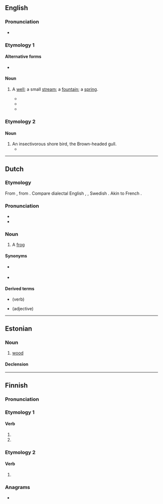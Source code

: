 ==English==

===Pronunciation===
* {{IPA|en|/pjuːt/}}

===Etymology 1===
{{bor|en|fr|puits||well}}

====Alternative forms====
* {{alter|en|puits}}

====Noun====
{{en-noun}}

# {{lb|en|obsolete}} A [[well]]; a small [[stream]]; a [[fountain]]; a [[spring]]. {{rfv-sense|en}}
#* {{quote-book|en|year=1857| title=Bradshaw's illustrated hand-book to Switzerland and the Tyrol|author=George Bradshaw | page=37| passage=Further on is a '''puit''' or pit, bored in the last century, in search of salt; and then smaller reservoirs, with the blasting holes.}}
#* {{quote-book|en|year=1911| title=The Belgians at Home |author=Clive Holland | page=211| passage=And then a quarter of an hour later she would say, whilst explaining to a French party: “ There were 800 English and 200 French found at the bottom of the '''puit''' at the finish of that terrible day, mesdames et messieurs."}}
#* {{quote-book|en|year=1998| title=The Atlas Mountains |author=Karl Smith | page=105| passage=Cross the ravine, and a further 10 mins. across the plain see trees on the R. These trees mark the site of the '''puit''' ( well ) at El Mersse.}}

===Etymology 2===

====Noun====
{{en-noun}}

# An insectivorous shore bird, the Brown-headed gull.
#* {{quote-book|en|year=1895| title=Birds, Beasts and Fishes of the Norfolk Broadland |author=Peter Henry Emerson | page=308| passage=But these pirates are always successful, as are the rats, who steal at dead of night upon the eggs, devouring them; for your rat is a deadly enemy to the '''puit''', and many another bird besides.}}

----

==Dutch==

===Etymology===
From {{inh|nl|dum|puut||frog}}, from {{inh|nl|gem-pro|[[*put-]], [[*pud-]]||to swell}}. Compare dialectal English {{m|en|pod||belly}}, {{m|en|pout}}, Swedish {{m|sv|puta||to pout}}. Akin to French {{m|fr|bouder}}.

===Pronunciation===
* {{IPA|nl|/pœy̯t/}}
* {{audio|nl|Nl-puit.ogg|Audio}}

===Noun===
{{nl-noun|m|-en|puitje}}

# {{lb|nl|archaic|dialectal}} A [[frog]]

====Synonyms====
* {{l|nl|kikker}} {{g2|m}}
* {{lb|nl|archaic}} {{l|nl|vors}} {{g2|m}}

====Derived terms====
* {{l|nl|puiten}} (verb)
* {{l|nl|puitebloot}} (adjective)

----

==Estonian==

===Noun===
{{et-noun|puidu|puitu}}

# [[wood]]

====Declension====
{{et-decl-riik|puit|puid|u}}

----

==Finnish==

===Pronunciation===
{{fi-pronunciation}}

===Etymology 1===

====Verb====
{{head|fi|verb form}}

# {{fi-form of|pr=second-person|pl=singular|mood=indicative|tense=present|puida}}
# {{fi-form of|pr=second-person|pl=singular|mood=indicative|tense=past|puida}}

===Etymology 2===

====Verb====
{{head|fi|verb form}}

# {{fi-form of|pr=second-person|pl=singular|mood=indicative|tense=past|pukea}}

===Anagrams===
* {{anagrams|fi|a=iptu|tipu}}